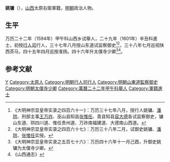 '''姚镛'''（{{bd|？||？|catIdx=}}），[[山西|山西]]太原右衛軍籍，[[明朝|明朝]]政治人物。

== 生平 ==
万历二十二年（1594年）甲午科山西乡试舉人，二十九年（1601年）辛丑科進士，初授[[行人司|行人司]]行人，三十七年八月授山东道试监察御史<ref>《大明神宗显皇帝实录之四百六十一》：万历三十七年八月，授行人姚镛、[[潘珙|潘珙]]、刑部主事[[王万祚|王万祚]]、巫山县知县[[张惟任|张惟任]]、貴县知县[[容大德|容大德]]各试监察御史，镛山东道、珙四川道、惟任贵州道、万祚南福建道、大德南山西道。</ref><ref>《大明神宗显皇帝实录之四百六十七》：万历三十八年二月，试御史姚镛、[[潘珙|潘珙]]、[[张惟任|张惟任]]实授。</ref>，三十八年七月巡视陕西茶马，四十五年四月巡按淮扬。四十六年升太僕寺少卿<ref>《大明神宗显皇帝实录之五百七十六》：万历四十六年十一月己酉，升御史姚镛为太僕寺少卿。</ref><ref>《山西通志》</ref>。

==参考文献==
{{reflist}}

{{萬曆二十九年辛丑科殿試金榜}}
{{DEFAULTSORT:}}
[[Category:姚姓|Y]]
[[Category:太原人|Category:太原人]]
[[Category:明朝行人司行人|Category:明朝行人司行人]]
[[Category:明朝山東道監察御史|Category:明朝山東道監察御史]]
[[Category:明朝太僕寺少卿|Category:明朝太僕寺少卿]]
[[Category:萬曆二十二年甲午科舉人|Category:萬曆二十二年甲午科舉人]]
[[Category:軍籍進士|Category:軍籍進士]]